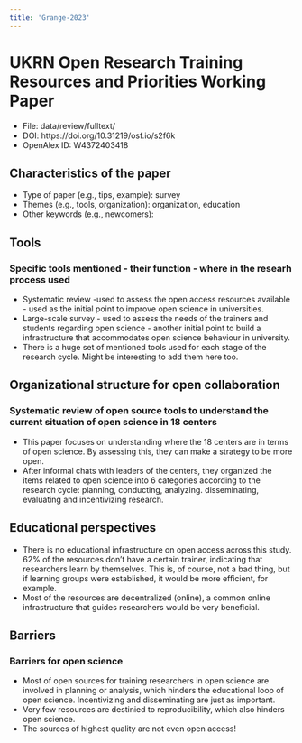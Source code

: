 ---
title: 'Grange-2023'
---

# UKRN Open Research Training Resources and Priorities Working Paper

-   File: data/review/fulltext/
-   DOI: https://doi.org/10.31219/osf.io/s2f6k
-   OpenAlex ID: W4372403418

## Characteristics of the paper

-   Type of paper (e.g., tips, example): survey
-   Themes (e.g., tools, organization): organization, education
-   Other keywords (e.g., newcomers):

## Tools

### Specific tools mentioned - their function - where in the researh process used

-   Systematic review -used to assess the open access resources
    available - used as the initial point to improve open science in
    universities.
-   Large-scale survey - used to assess the needs of the trainers and
    students regarding open science - another initial point to build a
    infrastructure that accommodates open science behaviour in
    university.
-   There is a huge set of mentioned tools used for each stage of the
    research cycle. Might be interesting to add them here too.

## Organizational structure for open collaboration

### Systematic review of open source tools to understand the current situation of open science in 18 centers

-   This paper focuses on understanding where the 18 centers are in
    terms of open science. By assessing this, they can make a strategy
    to be more open.
-   After informal chats with leaders of the centers, they organized the
    items related to open science into 6 categories according to the
    research cycle: planning, conducting, analyzing. disseminating,
    evaluating and incentivizing research.

## Educational perspectives

-   There is no educational infrastructure on open access across this
    study. 62% of the resources don't have a certain trainer, indicating
    that researchers learn by themselves. This is, of course, not a bad
    thing, but if learning groups were established, it would be more
    efficient, for example.
-   Most of the resources are decentralized (online), a common online
    infrastructure that guides researchers would be very beneficial.

## Barriers

### Barriers for open science

-   Most of open sources for training researchers in open science are
    involved in planning or analysis, which hinders the educational loop
    of open science. Incentivizing and disseminating are just as
    important.
-   Very few resources are destinied to reproducibility, which also
    hinders open science.
-   The sources of highest quality are not even open access!
